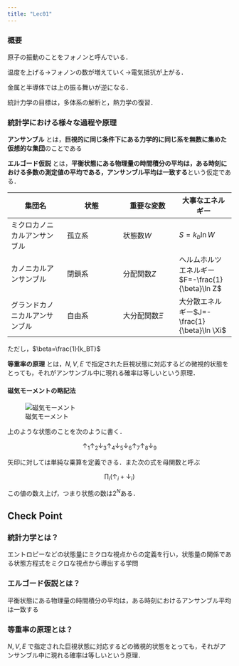 ```yaml
---
title: "Lec01"
---
```


### 概要

原子の振動のことをフォノンと呼んでいる．

温度を上げる→フォノンの数が増えていく→電気抵抗が上がる．

金属と半導体では上の振る舞いが逆になる．

統計力学の目標は，多体系の解析と，熱力学の復習．

### 統計学における様々な過程や原理

__アンサンブル__ とは，**巨視的に同じ条件下にある力学的に同じ系を無数に集めた仮想的な集団**のことである

__エルゴード仮説__ とは，**平衡状態にある物理量の時間積分の平均は，ある時刻における多数の測定値の平均である，アンサンブル平均は一致する**という仮定である．

|集団名|状態|重要な変数|大事なエネルギー|
|----|----|----|----|
|ミクロカノニカルアンサンブル|孤立系|状態数$W$|$S=k_b\ln W$|
|カノニカルアンサンブル|閉鎖系|分配関数$Z$|ヘルムホルツエネルギー$F=-\frac{1}{\beta}\ln Z$|
|グランドカノニカルアンサンブル|自由系|大分配関数$\Xi$|大分散エネルギー$J=-\frac{1}{\beta}\ln \Xi$|

ただし，$\beta=\frac{1}{k_BT}$

__等重率の原理__ とは，$N,V,E$ で指定された巨視状態に対応するどの微視的状態をとっても，それがアンサンブル中に現れる確率は等しいという原理．

#### 磁気モーメントの略記法

![磁気モーメント](/images/TP1.png)

上のような状態のことを次のように書く．

$$\uparrow_1 \uparrow_2 \downarrow_3 \uparrow_4 \downarrow_5 \downarrow_6 \uparrow_7 \uparrow_8 \downarrow_9$$

矢印に対しては単純な乗算を定義できる．また次の式を母関数と呼ぶ

$$\prod_i(\uparrow_i + \downarrow_i)$$

この値の数え上げ，つまり状態の数は$2^N$ある．


## Check Point

### 統計力学とは？

エントロピーなどの状態量にミクロな視点からの定義を行い，状態量の関係である状態方程式をミクロな視点から導出する学問

### エルゴード仮説とは？

平衡状態にある物理量の時間積分の平均は，ある時刻におけるアンサンブル平均は一致する

### 等重率の原理とは？

$N,V,E$ で指定された巨視状態に対応するどの微視的状態をとっても，それがアンサンブル中に現れる確率は等しいという原理．



